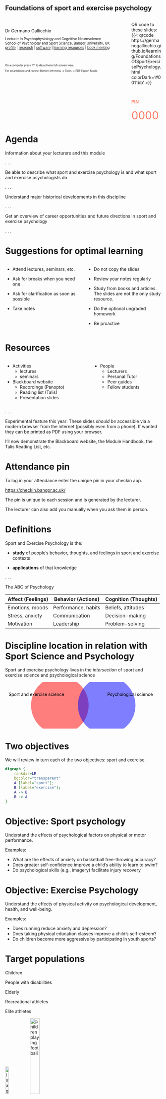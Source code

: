## Foundations of sport and exercise psychology {.nostretch .center}


::::{.columns}
:::{.column width=80%}

<br><br>
Dr Germano Gallicchio <br>
<div style="font-size:0.8em">
Lecturer in Psychophysiology and Cognitive Neuroscience <br>
School of Psychology and Sport Science, Bangor University, UK <br>
[profile](https://www.bangor.ac.uk/staff/spss/germano-gallicchio-530785/en) | [research](https://scholar.google.com/citations?user=i3h3GbMAAAAJ&hl=en) | [software](https://github.com/GermanoGallicchio) | [learning resources](https://germanogallicchio.github.io/learning/) | [book meeting](https://outlook.office.com/book/SHESStaffTutorialandDropInHours@bangoroffice365.onmicrosoft.com/?login_hint)
</div>

<br>

<div style="font-size:0.6em">
On a computer press F11 to de/activate full-screen view.

For smartphone and review: Bottom left menu → Tools → PDF Export Mode.
</div>

:::

:::{.column width=20%}
QR code to<br>these slides:
{{< qrcode https://germanogallicchio.github.io/learning/FoundationsOfSportExercisePsychology.html colorDark='#0011bb' >}}

<br>

<span class="pulse" style="font-weight: bold; color: rgba(255,40,0,0.6);">PIN</span>

<div contenteditable="true" style="
    min-height: 0;
    padding: 0;
    font-size: 2.5em;
    color: rgba(255,40,0,0.6)
">0000</div>

:::

::::

<style>
.pulse {
  animation: pulse 2s ease-in-out infinite;
}

@keyframes pulse {
  0%, 100% { opacity: 1; }
  50% { opacity: 0.3; }
}
</style>


# Agenda

Information about your lecturers and this module

. . .

Be able to describe what sport and exercise psychology is and what sport and exercise psychologists do

. . .

Understand major historical developments in this discipline

. . .

Get an overview of career opportunities and future directions in sport and exercise psychology


. . .


# Suggestions for optimal learning

:::: {.columns}
::: {.column width="50%"}
- Attend lectures, seminars, etc.

- Ask for breaks when you need one

- Ask for clarification as soon as possible

- Take notes
:::

::: {.column width="50%"}
- Do not copy the slides

- Review your notes regularly

- Study from books and articles. The slides are not the only study resource.

- Do the optional ungraded homework

- Be proactive

:::
::::



# Resources

:::: {.columns}
::: {.column}
- Activities
    - lectures
    - seminars

- Blackboard website
    - Recordings (Panopto)
    - Reading list (Talis)
    - Presentation slides
:::


::: {.column}
- People
    - Lecturers
    - Personal Tutor
    - Peer guides
    - Fellow students
:::
::::

. . .

Experimental feature this year: These slides _should be_ accessible via a modern browser from the internet (possibly even from a phone). If wanted they can be printed as PDF using your browser.

I'll now demonstrate the Blackboard website, the Module Handbook, the Talis Reading List, etc.


# Attendance pin

To log in your attendance enter the unique pin in your checkin app.

<a href="https://checkin.bangor.ac.uk/">https://checkin.bangor.ac.uk/</a>

The pin is unique to each session and is generated by the lecturer.

The lecturer can also add you manually when you ask them in person.

# Definitions

Sport and Exercise Psychology is the:

- **study** of people's behavior, thoughts, and feelings in sport and exercise contexts

- **applications** of that knowledge

. . .

The ABC of Psychology

| Affect (Feelings) | Behavior (Actions) | Cognition (Thoughts) |
|--------------------|--------------------|-----------------------|
| Emotions, moods   | Performance, habits| Beliefs, attitudes    |
| Stress, anxiety    | Communication      | Decision-making       |
| Motivation         | Leadership         | Problem-solving       |



# Discipline location in relation with Sport Science and Psychology

Sport and exercise psychology lives in the _intersection_ of sport and exercise science and psychological science

<svg width="100%" height="60%">
    <circle cx="35%" cy="50%" r="25%" fill="red" fill-opacity="0.5"/>
    <circle cx="65%" cy="50%" r="25%" fill="blue" fill-opacity="0.5"/>
    <text x="80%" y="30%" text-anchor="middle" fill="black" font-size="1em">Psychological science</text>
    <text x="20%" y="30%" text-anchor="middle" fill="black" font-size="1em">Sport and exercise science</text>
</svg>



# Two objectives

We will review in turn each of the two objectives: sport and exercise.


```dot
digraph {
    rankdir=LR
    bgcolor="transparent"
    A [label="sport"];
    B [label="exercise"];
    A -> B
    B -> A
}
```


# Objective: Sport psychology

Understand the effects of psychological factors on physical or motor performance.

Examples:

- What are the effects of anxiety on basketball free-throwing 
accuracy?
- Does greater self-confidence improve a child’s ability to learn to 
swim?
- Do psychological skills (e.g., imagery) facilitate injury recovery



# Objective: Exercise Psychology
Understand the effects of physical activity on psychological development, health, and well-being.

Examples:

- Does running reduce anxiety and depression?
- Does taking physical education classes improve a child’s self-esteem?
- Do children become more aggressive by participating in youth 
sports?


# Target populations

Children

People with disabilities

Elderly

Recreational athletes

Elite athletes



<img 
    src="https://images.unsplash.com/photo-1623428455276-c5243d302dbe?q=80&w=387&auto=format&fit=crop&ixlib=rb-4.1.0&ixid=M3wxMjA3fDB8MHxwaG90by1wYWdlfHx8fGVufDB8fHx8fA%3D%3D" 
    width="15%" 
    alt="image of a person training with kettlebells" 
/>
<img 
    src="https://images.unsplash.com/photo-1614982515601-4e58aedc59fa?q=80&w=714&auto=format&fit=crop&ixlib=rb-4.1.0&ixid=M3wxMjA3fDB8MHxwaG90by1wYWdlfHx8fGVufDB8fHx8fA%3D%3D" 
    width="25%" 
    alt="children playing football" 
/>


# Role of sport and exercise psychologists

::::{.columns}
:::{.column}
```dot
//| fig-width: 5
digraph {
    rankdir=LR
    bgcolor="transparent"
    node [shape=plaintext]
    edge [arrowhead=none]
    M [label="main roles"]
    A [label="research"];
    B [label="teaching"];
    C [label="consulting"];
    M -> {A; B; C}
}
```
:::

:::{.column}
::: {.fragment}
**Research**

Goal: Advance knowledge in the field

Where: University or Research Institute
:::

::: {.fragment}
**Teaching**

Goal: Educate future sport and exercise psychologists

Where: usually in a University
:::

::: {.fragment}
**Consulting**

Goal: depending on the client (e.g., well-being, performance)

Where: Athletic teams, military, fitness industry
:::
:::
::::

# Two specialties


::::{.columns}
:::{.column width=40%}
```dot
//| fig-width: 5
digraph {
    rankdir=LR
    bgcolor="transparent"
    node [shape=plaintext]
    edge [arrowhead=none]
    S [label="main specialties"]
    A [label="clinical"];
    B [label="educational"];
    S -> {A; B}
}
```
:::

:::{.column width=60%}
:::{.fragment}
**Clinical** sport and exercise psychologists

- Identify and treat individuals with emotional disorders (e.g., 
anxiety, depression, eating disorders)
- Require clinical license on top of sport and exercise 
psychology training
:::

:::{.fragment}
**Educational** sport and exercise specialists

- Not licensed for clinical psychologists
- Extensive training in kinesiology 
- Provide “mental coaching” through psychological skills
:::
:::
::::


# Three orientations

::::{.columns}
:::{.column}
```dot
//| fig-width: 6
digraph {
    rankdir=LR
    bgcolor="transparent"
    node [shape=plaintext]
    edge [arrowhead=none]
    O [label="main orientations"]
    A [label="social-psychological"];
    B [label="psychophysiological"];
    C [label="cognitive-behavioral"]
    O -> {A; B; C}
}
```
:::

:::{.column}
:::{.fragment}
**Social-Psychological**

Study of how individuals are influenced by the social environment and vice versa
:::

:::{.fragment}
**Psychophysiological**

Physiological activity (e.g., brain waves, heart rate) as markers of psychological states (e.g., concentration, attention)
:::

:::{.fragment}
**Cognitive-behavioural**

Mental processes (e.g., memory, attention, language, perception) driving observable behaviour (e.g., performance, decisions)
:::
:::
::::

# Attention

To watch in your own time.

Video 1 is on an elite sport application.
Videos 2 and 3 are about selective attention (which will a later topic this semester). 


<iframe 
    width="32%" 
    height="315" 
    src="https://www.youtube.com/embed/t03LHpeWnpA" 
    title="Skysports’s Ronaldo Tested to the Limit" 
    frameborder="0" 
    allow="accelerometer; autoplay; clipboard-write; encrypted-media; gyroscope; picture-in-picture" 
    allowfullscreen>
</iframe>

<iframe 
    width="32%" 
    height="315" 
    src="https://www.youtube.com/embed/vJG698U2Mvo" 
    title="Selective Attention Test" 
    frameborder="0" 
    allow="accelerometer; autoplay; clipboard-write; encrypted-media; gyroscope; picture-in-picture" 
    allowfullscreen>
</iframe>
<iframe 
    width="32%" 
    height="315" 
    src="https://www.youtube.com/embed/IGQmdoK_ZfY" 
    title="More Selective Attention Test" 
    frameborder="0" 
    allow="accelerometer; autoplay; clipboard-write; encrypted-media; gyroscope; picture-in-picture" 
    allowfullscreen>
</iframe>


# Brief historocal overview of sport and exercise psychology {.nofragment}

```mermaid
timeline
    1890-1920s : Early years
    1920-40s : First laboratory testing
    1940-60s : Preparation for the future
    1960-80s : Academic discipline
    1980-90s : Multidisciplinary science and practice
    2000-present : Contemporary sport and exercise 
```

::::{.columns}
:::{.column}
- 1890-1920s : Early years
- 1920-40s : First laboratory testing
- 1940-60s : Preparation for the future
:::
:::{.column}
- 1960-80s : Academic discipline
- 1980-90s : Multidisciplinary science and practice
- 2000-present : Contemporary sport and exercise 
:::
::::

# Development of sport and exercise psychology (scrollable slide) {.scrollable}

**Early years**

- 1890-1920s
- Philosophical perspective
- Experimental perspective
- E.g., Why do cyclists ride faster when racing in groups than individually?


**First laboratory testing**

- 1920-40s
- Development of laboratories in 
- various western countries
- Testing athletes on reaction times, concentration, aggression, etc


**Preparation for the future**

- 1940-60s
- University professors teaching sport and exercise psychology
-First consultants hired by professional athletic teams



**Academic discipline**

- 1960-80s
- Kinesiology (sport and exercise 
science) becomes a discipline 
- Sport and exercise psychology as 
part of kinesiology



**Multidisciplinary science and practice**

- 1980-90s
- Sport and exercise psychology 
becomes a separate discipline
- Specialty scientific societies and 
journals



**Contemporary sport and exercise psychology**

- 2000-present
- Exponential growth
- Esteemed academic discipline
- Recognised practical importance
- Driving knowledge in other fields




# Review questions

Discuss in small groups

1. Think of **examples** of sport and exercise psychology science or practice that you have come across.

2. What is sport and exercise psychology? What are its two **objectives**?

3. Describe the three main **roles** of sport and exercise psychology specialists



# Science vs practice | Sport and exercise psychology as **science** {.scrollable}

<svg width="50%" height="20%">
    <circle cx="40%" cy="50%" r="20%" fill="purple" fill-opacity="0.5"/>
    <circle cx="60%" cy="50%" r="20%" fill="orange" fill-opacity="0.5"/>
    <text x="35%" y="50%" text-anchor="middle" fill="black" font-size="1em">Science</text>
    <text x="65%" y="50%" text-anchor="middle" fill="black" font-size="1em">Practice</text>
</svg>



**Tenets** of the scientific method:

- Systematic approach to studying a question
- Control/manipulation of conditions
- Empirical (based on observations)
- Objective evidence and not opinions
- Critical analysis of measurements and ideas

:::{.fragment}
A major objective of the application of the scientific method is the development of a **theory**

What is a **theory**?
:::

- Not a speculative guess...
- ...but a set of interrelated facts on a certain phenomenon
- Describes the **what** of a certain phenomenon
- Explains the **how** and **why** of its mechanisms
- Supported by **empirical evidence**
- Makes **testable predictions**


# Science vs practice | Sport and exercise psychology as **practice**

<svg width="50%" height="20%">
    <circle cx="40%" cy="50%" r="20%" fill="purple" fill-opacity="0.5"/>
    <circle cx="60%" cy="50%" r="20%" fill="orange" fill-opacity="0.5"/>
    <text x="35%" y="50%" text-anchor="middle" fill="black" font-size="1em">Science</text>
    <text x="65%" y="50%" text-anchor="middle" fill="black" font-size="1em">Practice</text>
</svg>

- Guided by trial-and-error learning
- Based on systematic observation, personal experience, introspection, intuition, …and scientific method


Compared to scientific knowledge:

- More holistic (global)
- Quicker to implement novel ideas
- Produces fewer or no explanations
- Affected by bias and less reliable

# Critical reflections | small-group activity

You are interested in studying the effects of two strategies of penalty taking in football/soccer.

:::{.fragment}
**Strategy A.** Pick a target and ignore any goal-keeper’s movements
:::

:::{.fragment}
**Strategy B.** Observe the goal-keeper movements during the run-up and then decide where to place the ball
:::

:::{.fragment}
How would you design an experimental study to test which strategy leads to better performance outcome?

Think about participants, Instructions, Measurements, Groups/Conditions, Analysis
:::

# Institute for the Psychology of Elite Performance

::::{.columns}
:::{.column}
<div style="text-align: center;">
<img 
    src="https://ipep.bangor.ac.uk/images/IPEPlogo_000.jpg" 
    width="40%" 
    alt="Institute for the Psychology of Elite Performance logo" 
/>
<br>
<a href=https://ipep.bangor.ac.uk/>https://ipep.bangor.ac.uk/</a>
</div>
:::

:::{.column}
Further Reading

- [Why elite athletes are harnessing their own brain waves for sporting success](https://theconversation.com/why-elite-athletes-are-harnessing-their-own-brain-waves-for-sporting-success-236198)

- [Golf: The neuroscience of the perfect putt](https://theconversation.com/golf-the-neuroscience-of-the-perfect-putt-103945)

- [Unlocking the secrets of flawless putts: Understanding human performance in high-pressure situations](https://www.bangor.ac.uk/news/2023-09-26-unlocking-the-secrets-of-flawless-putts-understanding-human-performance-in-high)
:::
::::


# Review (MCQs 1)

1) Which best describes Sport and Exercise Psychology?

A) The study of physical training methods

B) The study and application of behaviour, thoughts, and feelings in sport/exercise contexts

C) The study of nutrition in sport

D) The application of biomechanics to performance

::: {.fragment} 
correct answer: B
:::



# Review (MCQs 2)

2) Which is NOT one of the two main objectives?

A) Understanding effects of psychological factors on performance (Sport)

B) Understanding effects of physical activity on health and well-being (Exercise)

C) Developing strength and conditioning programmes

D) Understanding psychological development related to activity (Exercise)

::: {.fragment} 
correct answer: C
:::


# Review (MCQs 3)

3) Which population is explicitly within SEP’s remit?

A) Only elite athletes

B) Only children and adolescents

C) Children, people with disabilities, elderly, recreational, and elite athletes

D) Only adults in clinical care

::: {.fragment} 
correct answer: C
:::


# Review (MCQs 4)

4) Which role focuses on advancing knowledge?

A) Teaching

B) Consulting

C) Research

D) Personal tutoring

::: {.fragment} 
correct answer: C
:::


# Review (MCQs 5)

5) Which statement about specialties is true?

A) Educational specialists diagnose and treat emotional disorders

B) Clinical SEP require an additional clinical licence

C) Clinical SEP do not work with mental health issues

D) Educational SEP cannot work in universities


::: {.fragment} 
correct answer: B
:::


# Review (MCQs 6)

6) Which best matches the psychophysiological orientation?

A) Studying social context effects on individuals

B) Using brain waves/heart rate as markers of psychological states

C) Emphasising thoughts driving behaviour

D) Analysing technique via biomechanics

::: {.fragment} 
correct answer: B
:::


# Review (MCQs 7)

7) A core tenet of the scientific method is:

A) Relying on expert opinion over data

B) Systematic approach and control of conditions

C) Avoiding replication

D) Prioritising intuition

::: {.fragment} 
correct answer: B
:::


# Review (MCQs 8)

8) A scientific theory is best described as:

A) A speculative guess

B) A set of interrelated facts describing, explaining, and predicting a phenomenon

C) A personal belief supported by anecdote

D) A single confirmed hypothesis

::: {.fragment} 
correct answer: B
:::


# Review (open questions)

Discuss briefly in pairs/small groups:

1) Give two real-world examples of SEP science or practice you’ve encountered.

2) Contrast "science" vs "practice" in SEP: what are the strengths and limitations of each?